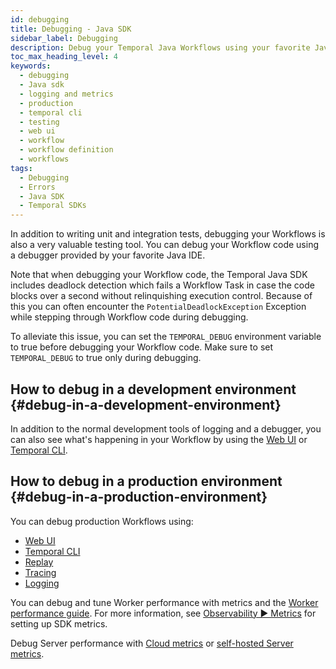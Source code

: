 ```yaml
---
id: debugging
title: Debugging - Java SDK
sidebar_label: Debugging
description: Debug your Temporal Java Workflows using your favorite Java IDE's debugger. Set the TEMPORAL_DEBUG environment variable to true during debugging to avoid deadlocks. Use Web UI, Temporal CLI, and logging for development and production. Optimize Worker performance with metrics and the Worker performance guide.
toc_max_heading_level: 4
keywords:
  - debugging
  - Java sdk
  - logging and metrics
  - production
  - temporal cli
  - testing
  - web ui
  - workflow
  - workflow definition
  - workflows
tags:
  - Debugging
  - Errors
  - Java SDK
  - Temporal SDKs
---
```


In addition to writing unit and integration tests, debugging your Workflows is also a very valuable testing tool.
You can debug your Workflow code using a debugger provided by your favorite Java IDE.

Note that when debugging your Workflow code, the Temporal Java SDK includes deadlock detection which fails a Workflow Task in case the code blocks over a second without relinquishing execution control.
Because of this you can often encounter the `PotentialDeadlockException` Exception while stepping through Workflow code during debugging.

To alleviate this issue, you can set the `TEMPORAL_DEBUG` environment variable to true before debugging your Workflow code. Make sure to set `TEMPORAL_DEBUG` to true only during debugging.

## How to debug in a development environment {#debug-in-a-development-environment}

In addition to the normal development tools of logging and a debugger, you can also see what's happening in your Workflow by using the [Web UI](/web-ui) or [Temporal CLI](/cli).

## How to debug in a production environment {#debug-in-a-production-environment}

You can debug production Workflows using:

- [Web UI](/web-ui)
- [Temporal CLI](/cli)
- [Replay](/develop/java/testing-suite#replay)
- [Tracing](/develop/java/observability#tracing)
- [Logging](/develop/java/observability#logging)

You can debug and tune Worker performance with metrics and the [Worker performance guide](/develop/worker-performance).
For more information, see [Observability ▶️ Metrics](/develop/java/observability#metrics) for setting up SDK metrics.

Debug Server performance with [Cloud metrics](/cloud/metrics/) or [self-hosted Server metrics](/self-hosted-guide/production-checklist#scaling-and-metrics).
